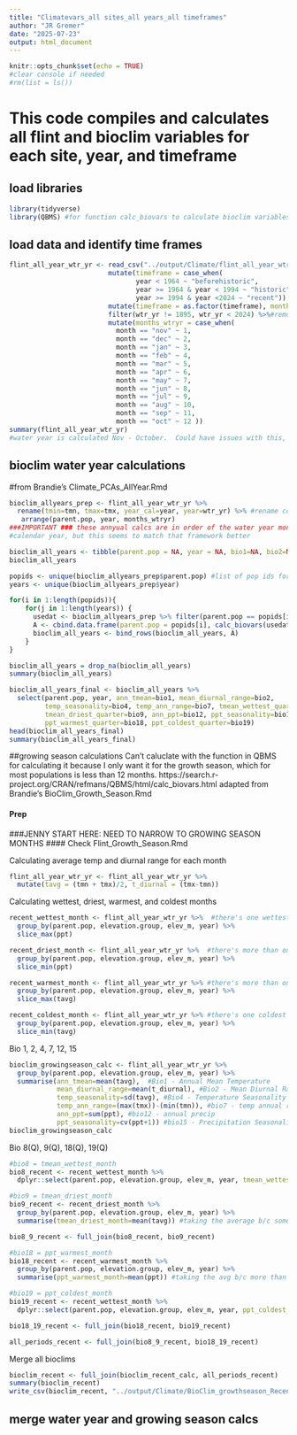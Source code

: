 ```yaml
---
title: "Climatevars_all sites_all years_all timeframes"
author: "JR Gremer"
date: "2025-07-23"
output: html_document
---
```


```r
knitr::opts_chunk$set(echo = TRUE)
#clear console if needed
#rm(list = ls())
```

# This code compiles and calculates all flint and bioclim variables for each site, year, and timeframe


## load libraries ##
```r
library(tidyverse)
library(QBMS) #for function calc_biovars to calculate bioclim variables
```
 
## load data and identify time frames ##
```r
flint_all_year_wtr_yr <- read_csv("../output/Climate/flint_all_year_wtr_yr.csv") %>%
                         mutate(timeframe = case_when(
                                year < 1964 ~ "beforehistoric",
                                year >= 1964 & year < 1994 ~ "historic",
                                year >= 1994 & year <2024 ~ "recent")) %>%
                         mutate(timeframe = as.factor(timeframe), month = as.factor(month)) %>%
                         filter(wtr_yr != 1895, wtr_yr < 2024) %>%#remove years with less than 12 months of data 
                         mutate(months_wtryr = case_when(
                           month == "nov" ~ 1,
                           month == "dec" ~ 2,
                           month == "jan" ~ 3,
                           month == "feb" ~ 4,
                           month == "mar" ~ 5,
                           month == "apr" ~ 6,
                           month == "may" ~ 7, 
                           month == "jun" ~ 8,
                           month == "jul" ~ 9, 
                           month == "aug" ~ 10,
                           month == "sep" ~ 11,
                           month == "oct" ~ 12 ))
summary(flint_all_year_wtr_yr)
#water year is calculated Nov - October.  Could have issues with this, but move forward for now.  Can be changed later.  
```

## bioclim water year calculations 
#from Brandie's Climate_PCAs_AllYear.Rmd
```r
bioclim_allyears_prep <- flint_all_year_wtr_yr %>% 
  rename(tmin=tmn, tmax=tmx, year_cal=year, year=wtr_yr) %>% #rename columns to match what calc_biovars expects, also make sure it uses water year
   arrange(parent.pop, year, months_wtryr) 
###IMPORTANT ### these annyual calcs are in order of the water year months, NOT the calendar year.  These can be recalculated to be the 
#calendar year, but this seems to match that framework better

bioclim_all_years <- tibble(parent.pop = NA, year = NA, bio1=NA, bio2=NA, bio4=NA, bio7=NA, bio8=NA, bio9=NA, bio12=NA, bio15=NA, bio18=NA, bio19=NA) #blank tibble to bind calculations to
bioclim_all_years

popids <- unique(bioclim_allyears_prep$parent.pop) #list of pop ids for for loop 
years <- unique(bioclim_allyears_prep$year)

for(i in 1:length(popids)){
    for(j in 1:length(years)) {
      usedat <- bioclim_allyears_prep %>% filter(parent.pop == popids[i] & year == years[j]) %>% arrange(months_wtryr)
      A <- cbind.data.frame(parent.pop = popids[i], calc_biovars(usedat))
      bioclim_all_years <- bind_rows(bioclim_all_years, A)
    }
}

bioclim_all_years = drop_na(bioclim_all_years)
summary(bioclim_all_years)

```


```r
bioclim_all_years_final <- bioclim_all_years %>% 
  select(parent.pop, year, ann_tmean=bio1, mean_diurnal_range=bio2, 
         temp_seasonality=bio4, temp_ann_range=bio7, tmean_wettest_quarter=bio8,
         tmean_driest_quarter=bio9, ann_ppt=bio12, ppt_seasonality=bio15,
         ppt_warmest_quarter=bio18, ppt_coldest_quarter=bio19) 
head(bioclim_all_years_final)
summary(bioclim_all_years_final)
```

##growing season calculations
Can't caluclate with the function in QBMS for calculating it because I only want it for the growth season, which for most populations is less than 12 months. 
https://search.r-project.org/CRAN/refmans/QBMS/html/calc_biovars.html  adapted from Brandie's BioClim_Growth_Season.Rmd

#### Prep

###JENNY START HERE: NEED TO NARROW TO GROWING SEASON MONTHS ####
Check Flint_Growth_Season.Rmd

Calculating average temp and diurnal range for each month 
```r
flint_all_year_wtr_yr <- flint_all_year_wtr_yr %>% 
  mutate(tavg = (tmn + tmx)/2, t_diurnal = (tmx-tmn))
```

Calculating wettest, driest, warmest, and coldest months 

```r
recent_wettest_month <- flint_all_year_wtr_yr %>%  #there's one wettest month per pop/year
  group_by(parent.pop, elevation.group, elev_m, year) %>% 
  slice_max(ppt)

recent_driest_month <- flint_all_year_wtr_yr %>%  #there's more than one driest month for some pops and years 
  group_by(parent.pop, elevation.group, elev_m, year) %>% 
  slice_min(ppt)

recent_warmest_month <- flint_all_year_wtr_yr %>% #there's more than one warmest month for 1 pop/year
  group_by(parent.pop, elevation.group, elev_m, year) %>% 
  slice_max(tavg)

recent_coldest_month <- flint_all_year_wtr_yr %>% #there's one coldest month per pop/year
  group_by(parent.pop, elevation.group, elev_m, year) %>% 
  slice_min(tavg)
```

Bio 1, 2, 4, 7, 12, 15
```r
bioclim_growingseason_calc <- flint_all_year_wtr_yr %>% 
  group_by(parent.pop, elevation.group, elev_m, year) %>% 
  summarise(ann_tmean=mean(tavg),  #Bio1 - Annual Mean Temperature
            mean_diurnal_range=mean(t_diurnal), #Bio2 - Mean Diurnal Range
            temp_seasonality=sd(tavg), #Bio4 - Temperature Seasonality
            temp_ann_range=(max(tmx))-(min(tmn)), #bio7 - temp annual range
            ann_ppt=sum(ppt), #bio12 - annual precip
            ppt_seasonality=cv(ppt+1)) #bio15 - Precipitation Seasonality (+1 to avoid strange CVs for areas where mean rainfaill is < 1)
bioclim_growingseason_calc
```

Bio 8(Q), 9(Q), 18(Q), 19(Q)
```r
#bio8 = tmean_wettest_month
bio8_recent <- recent_wettest_month %>% 
  dplyr::select(parent.pop, elevation.group, elev_m, year, tmean_wettest_month=tavg)

#bio9 = tmean_driest_month
bio9_recent <- recent_driest_month %>% 
  group_by(parent.pop, elevation.group, elev_m, year) %>% 
  summarise(tmean_driest_month=mean(tavg)) #taking the average b/c some years where there are multiple driest months 

bio8_9_recent <- full_join(bio8_recent, bio9_recent)

#bio18 = ppt_warmest_month
bio18_recent <- recent_warmest_month %>% 
  group_by(parent.pop, elevation.group, elev_m, year) %>% 
  summarise(ppt_warmest_month=mean(ppt)) #taking the avg b/c more than one warmest month for one pop/year

#bio19 = ppt_coldest_month
bio19_recent <- recent_wettest_month %>% 
  dplyr::select(parent.pop, elevation.group, elev_m, year, ppt_coldest_month=ppt)

bio18_19_recent <- full_join(bio18_recent, bio19_recent)

all_periods_recent <- full_join(bio8_9_recent, bio18_19_recent)
```

Merge all bioclims
```r
bioclim_recent <- full_join(bioclim_recent_calc, all_periods_recent)
summary(bioclim_recent)
write_csv(bioclim_recent, "../output/Climate/BioClim_growthseason_Recent.csv")
```


## merge water year and growing season calcs 